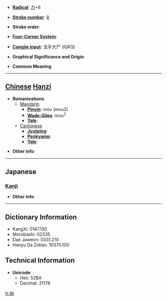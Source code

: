 * '''[[Wiktionary:Chinese radical index| Radical]]''': [[Wiktionary:Chinese radical index 力|力]]+6

* '''[[Wiktionary:Chinese total strokes index|Stroke number]]''': [[Wiktionary:Chinese total strokes index 8|8]]

* '''Stroke order''': 

* '''[[Wiktionary:Chinese four corner index|Four-Corner System]]''': 

* '''[[Wiktionary:Chinese Cangjie index|Cangjie input]]''': 戈手大尸 (IQKS)

* '''Graphical Significance and Origin''': 

* '''Common Meaning'''

----

== [[Chinese]] [[Hanzi]] ==

* '''Romanizations'''
** [[Mandarin]]
*** '''[[Pinyin]]''': móu (mou2)
*** '''[[Wade-Giles]]''': mou<sup>2</sup>
*** '''[[Yale]]''': 
**[[Cantonese]]
***'''[[Jyutping]]''':
***'''[[Penkyamp]]''': 
***'''[[Yale]]''': 

* '''Other info''': 

----

==Japanese==
===[[Kanji]]===
{{kanji|on readings=[[ぼう]] (bō), [[む]] (mu)|kun readings=[[すすめはげます]] (susumehagemasu)}}

* '''Other info''':  

----

== Dictionary Information ==

* KangXi: 0147.130
* Morobashi: 02335
* Dae Jaweon: 0331.210
* Hanyu Da Zidian: 10370.100

== Technical Information ==

* '''Unicode''':
** Hex: 52BA
** Decimal: 21178

[[fr:劺]]